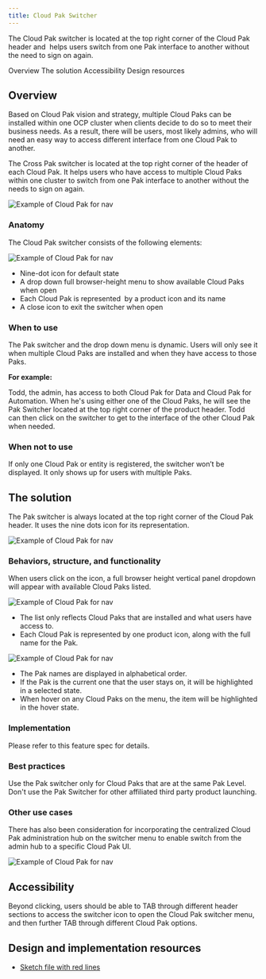 ```yaml
---
title: Cloud Pak Switcher
---
```


<PageDescription>

The Cloud Pak switcher is located at the top right corner of the Cloud Pak header and  helps users switch from one Pak interface to another without the need to sign on again.

</PageDescription>

<AnchorLinks>
  <AnchorLink>Overview</AnchorLink>
  <AnchorLink>The solution</AnchorLink>
  <AnchorLink>Accessibility</AnchorLink>
  <AnchorLink>Design resources</AnchorLink>
</AnchorLinks>

## Overview

Based on Cloud Pak vision and strategy, multiple Cloud Paks can be installed within one OCP cluster when clients decide to do so to meet their business needs. As a result, there will be users, most likely admins, who will need an easy way to access different interface from one Cloud Pak to another.

The Cross Pak switcher is located at the top right corner of the header of each Cloud Pak. It helps users who have access to multiple Cloud Paks within one cluster to switch from one Pak interface to another without the needs to sign on again.

![Example of Cloud Pak for nav](images/Cloudpakheader.png)

### Anatomy

The Cloud Pak switcher consists of the following elements:

![Example of Cloud Pak for nav](images/Cloudpakswitcher.png)

- Nine-dot icon for default state
- A drop down full browser-height menu to show available Cloud Paks when open
- Each Cloud Pak is represented  by a product icon and its name
- A close icon to exit the switcher when open

### When to use

The Pak switcher and the drop down menu is dynamic. Users will only see it when multiple Cloud Paks are installed and when they have access to those Paks. 

**For example:**

Todd, the admin, has access to both Cloud Pak for Data and Cloud Pak for Automation. When he's using either one of the Cloud Paks, he will see the Pak Switcher located at the top right corner of the product header. Todd can then click on the switcher to get to the interface of the other Cloud Pak when needed.

### When not to use 

If only one Cloud Pak or entity is registered, the switcher won’t be displayed. It only shows up for users with multiple Paks.

## The solution

The Pak switcher is always located at the top right corner of the Cloud Pak header. It uses the nine dots icon for its representation.

![Example of Cloud Pak for nav](images/Switcher.png)

### Behaviors, structure, and functionality

When users click on the icon, a full browser height vertical panel dropdown will appear with available Cloud Paks listed.

![Example of Cloud Pak for nav](images/Dropdown.png)

- The list only reflects Cloud Paks that are installed and what users have access to.
- Each Cloud Pak is represented by one product icon, along with the full name for the Pak.

![Example of Cloud Pak for nav](images/Specs.png)

- The Pak names are displayed in alphabetical order.
- If the Pak is the current one that the user stays on, it will be highlighted in a selected state.
- When hover on any Cloud Paks on the menu, the item will be highlighted in the hover state.

### Implementation 

Please refer to this feature spec for details.

### Best practices

Use the Pak switcher only for Cloud Paks that are at the same Pak Level. Don't use the Pak Switcher for other affiliated third party product launching.

### Other use cases

There has also been consideration for incorporating the centralized Cloud Pak administration hub on the switcher menu to enable switch from the admin hub to a specific Cloud Pak UI.

![Example of Cloud Pak for nav](images/Navigation.png)

## Accessibility

Beyond clicking, users should be able to TAB through different header sections to access the switcher icon to open the Cloud Pak switcher menu, and then further TAB through different Cloud Pak options.

## Design and implementation resources

- [Sketch file with red lines](https://ibm.box.com/s/dfop51k9efvfnhtxg248jxibqufc62tc)


